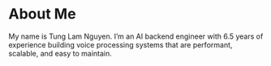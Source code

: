 # About Me {.unnumbered}

My name is Tung Lam Nguyen. I'm an AI backend engineer with 6.5 years of experience building voice processing systems that are performant, scalable, and easy to maintain.

